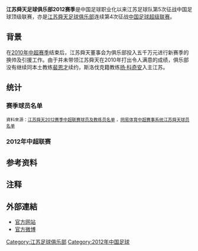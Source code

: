 {{update|time=2013-04-10T13:33:44+00:00}}
{{Infobox football club season
| club               = <big>[[江苏舜天足球俱乐部|江苏舜天]]</big>
| season             = <!-- 注释: [[File:SaintyFC.png|120px]] --><br>2012
| manager            = {{flagicon|SRB}}[[德拉甘·奥库卡|德拉甘·奥库卡]]
| chairman           = {{flagicon|PRC}} 刘军
| chrtitle           = 总经理
| league             = [[中国足球超级联赛|中超联赛]]
| league result      = [[2012年中国足球超级联赛|赛季进行中]]
|pattern_la1=_sainty12h|pattern_b1=_sainty12h|pattern_ra1=_sainty12h|pattern_so1=_band_white
|leftarm1=0032FF|body1=0032FF|rightarm1=0032FF|shorts1=0032FF|socks1=0032FF
|pattern_la2=_shouldersonwhite|pattern_b2=_shouldersonwhite|pattern_ra2=_shouldersonwhite
|leftarm2=2070D0|body2=2070D0|rightarm2=2070D0|shorts2=FFFFFF|socks2=FFFFFF
| prevseason         = [[江苏舜天足球俱乐部2011赛季|2011年]]
| nextseason         = [[江苏舜天足球俱乐部2013赛季|2013年]]
}}
'''江苏舜天足球俱乐部2012赛季'''是中国足球职业化以来江苏足球队第5次征战中国足球顶级联赛，亦是[[江苏舜天足球俱乐部|江苏舜天足球俱乐部]]连续第4次征战[[中国足球超级联赛|中国足球超级联赛]]。

==背景==
{{main|2011年中国足球超级联赛}}
在[[2010年中国足球超级联赛|2010年中超赛季]]结束后，江苏舜天董事会为俱乐部投入五千万元进行新赛季的换帅及引援工作{{r|一一准备}}。由于并未带领江苏舜天在2010年打出令人满意的成绩，俱乐部没有继续同本土教练[[裴恩才|裴恩才]]续约，斯洛伐克籍教练[[扬·科奇安|扬·科奇安]]入主江苏{{r|一一准备}}。

==统计==
===赛季球员名单===
<small>資料來源：[http://sports.sina.com.cn/j/2012-03-05/16395968962.shtml 江苏舜天2012赛季中超联赛球员及教练员名单] {{Wayback|url=http://sports.sina.com.cn/j/2012-03-05/16395968962.shtml |date=20160304061554 }}，[http://cs.sports.163.com/team/77/ 网易体育中超赛事系统江苏舜天球员名单] {{Wayback|url=http://cs.sports.163.com/team/77/ |date=20180601055746 }}
</small>
{{fs start}}
{{fs player |no=1  |nat=CHN |pos=GK |name=[[邓小飞|邓小飞]]{{r|赛季名单}}}}
{{fs player |no=2  |nat=CHN |pos=MF |name=[[曹睿_(足球运动员)|曹睿]]{{r|赛季名单}}}}
{{fs player |no=3  |nat=BRA |pos=DF |name=[[埃雷尔森|埃雷尔森]]{{r|赛季名单}}}}
{{fs player |no=4  |nat=CHN |pos=DF |name=[[许有志|许有志]]{{r|赛季名单}}}}
{{fs player |no=5  |nat=CHN |pos=DF |name=[[周云_(足球运动员)|周云]]{{r|赛季名单}}}}
{{fs player |no=6  |nat=CHN |pos=DF |name=[[姜嘉俊|姜嘉俊]]<ref>{{cite web |url=http://cs.sports.163.com/player/home/826.html |title=姜嘉俊资料 |first= |last= |work=网易体育 |year=2012年 |accessdate=2012年3月29日 |archive-date=2017年2月15日 |archive-url=https://web.archive.org/web/20170215224309/http://cs.sports.163.com/player/home/826.html |dead-url=no }}</ref>}}
{{fs player |no=7  |nat=SRB |pos=FW |name=[[米利安·马达科维奇|米利安]]<ref>{{cite web|url=http://cs.sports.163.com/player/home/1697.html|title=穆尔达科维奇资料|first=|last=|work=网易体育|year=2012年|accessdate=2012年3月29日|archive-date=2016年3月5日|archive-url=https://web.archive.org/web/20160305013405/http://cs.sports.163.com/player/home/1697.html|dead-url=no}}</ref>}}
{{fs player |no=8  |nat=CHN |pos=MF |name=[[刘建业|刘建业]]{{r|赛季名单}}}}
{{fs player |no=9  |nat=CHN |pos=MF |name=[[陆博飞|陆博飞]]{{r|赛季名单}}}}
{{fs player |no=10  |nat=ROM |pos=FW |name=[[克里斯蒂安·达纳拉赫|达纳拉赫]]{{r|赛季名单}}}}
{{fs player |no=11  |nat=CHN |pos=MF |name=[[王云龙|王云龙]]{{r|赛季名单}}}}
{{fs player |no=12  |nat=CHN |pos=DF |name=[[艾志波|艾志波]]{{r|赛季名单}}}}
{{fs player |no=13  |nat=CHN |pos=MF |name=[[王杰_(前足球运动员)|王杰]] {{r|赛季名单}}}}
{{fs player |no=14  |nat=CHN |pos=MF |name=[[唐淼|唐淼]]{{r|赛季名单}}}}
{{fs player |no=16  |nat=CHN |pos=MF |name=[[邓卓翔|邓卓翔]]{{r|赛季名单}}{{NoteTag|在中国足协所公布的《2012赛季中超联赛江苏舜天俱乐部工作人员及教练员名单》中，邓卓翔的场上位置被标为后卫。}}}}
{{fs player |no=17  |nat=CHN |pos=FW |name=[[渠成_(足球运动员)|渠成]]{{r|赛季名单}}}}
{{fs player |no=18  |nat=CHN |pos=MF |name=[[李炽|李炽]]{{r|赛季名单}}}}
{{fs mid}}
{{fs player |no=19  |nat=CHN |pos=MF |name=[[钱哲隆|钱哲隆]]{{r|赛季名单}}}}
{{fs player |no=20  |nat=CHN |pos=FW |name=[[孙可|孙可]]{{r|赛季名单}}}}
{{fs player |no=23  |nat=CHN |pos=DF |name=[[任航|任航]]{{r|赛季名单}}}}
{{fs player |no=24  |nat=CHN |pos=MF |name=[[吉翔|吉翔]]{{r|赛季名单}}}}
{{fs player |no=26  |nat=CHN |pos=GK |name=[[关震|关震]]{{r|赛季名单}}}}
{{fs player |no=27  |nat=CHN |pos=MF |name=[[王冠宇|王冠宇]]{{r|赛季名单}}}}
{{fs player |no=28  |nat=CHN |pos=DF |name=[[杨笑天|杨笑天]]{{r|赛季名单}}}}
{{fs player |no=29  |nat=CHN |pos=MF |name=[[刘骥_(足球运动员)|刘骥]]{{r|赛季名单}}}}
{{fs player |no=32  |nat=CHN |pos=GK |name=[[刘君|刘君]]{{r|赛季名单}}}}
{{fs player |no=35  |nat=CHN |pos=MF |name=[[朱超|朱超]]{{r|赛季名单}}}}
{{fs player |no=36  |nat=CHN |pos=MF |name=[[孙翔|孙翔]]{{r|赛季名单}}}}
{{fs player |no=38  |nat=SRB |pos=FW |name=[[亚历山大·耶夫蒂奇|耶夫蒂奇]]{{r|赛季名单}}}}
{{fs player |no=39  |nat=UZB |pos=DF |name=[[卡莫里丁·塔季耶夫|塔季耶夫]]{{r|赛季名单}}}}
{{fs player |no=40  |nat=CHN |pos=FW |name=[[杜文辉|杜文辉]]{{r|赛季名单}}}}
{{fs end}}

===2012年中超联赛===
{{main|2012年中国足球超级联赛}}

{{Footballbox collapsible
|date = 2012年3月10日
|time = 19:35 [[UTC+8|UTC+8]]
|round = 
|team1 = [[上海申花|上海申花]]
|score=  1 – 1
|report= [http://sports.sina.com.cn/j/2012-03-10/21305975744.shtml 报告]
|team2=  [[江苏舜天足球俱乐部|江苏舜天]]
|goals1= [[乔尔·格里菲斯|乔尔·格里菲斯]] {{goal|57}}
|goals2= [[亚历山大·耶夫蒂奇|耶夫蒂奇]] {{goal|11}}
|stadium= [[虹口足球场|虹口足球场]]
|location =[[上海|上海]]
|attendance= 17,227
|referee= 崔大佑
|assistantreferees  = 
|fourthofficial  = 
|goallineassistants = 
|result             = D
|stack              = 
}}
{{Footballbox collapsible
|date = 2012年3月17日
|time = 15:30 [[UTC+8|UTC+8]]
|round = 
|team1 = [[江苏舜天足球俱乐部|江苏舜天]]
|score=  3 – 0
|report= [http://sports.sina.com.cn/j/2012-03-17/17175985303.shtml 报告]
|team2=  [[杭州绿城|杭州绿城]]
|goals1= [[陆博飞|陆博飞]] {{goal|52}}<br/>[[姜嘉俊|姜嘉俊]] {{goal|76}}<br/>[[米利安|米利安]] {{goal|87}}
|goals2= 
|stadium= [[南京奥体中心体育场|南京奥体中心体育场]]
|location =[[南京|南京]]
|attendance= 21,432
|referee= 王津
|assistantreferees  = 
|fourthofficial  = 
|goallineassistants = 
|result             = W
|stack              = 
}}
{{Footballbox collapsible
|date = 2012年3月25日
|time = 19:35 [[UTC+8|UTC+8]]
|round = 
|team1 = [[天津泰达|天津泰达]]
|score=  0 – 0
|report= [http://sports.sina.com.cn/j/2012-03-25/21235996316.shtml 报告]
|team2=  [[江苏舜天足球俱乐部|江苏舜天]]
|goals1= 
|goals2= 
|stadium= [[泰达足球场|泰达足球场]]
|location =[[天津|天津]]
|attendance= 9,823
|referee= [[马力_(足球裁判)|马力]]
|assistantreferees  = 
|fourthofficial  = 
|goallineassistants = 
|result             = D
|stack              = 
}}
{{Footballbox collapsible
|date = 2012年4月1日
|time = 15:30 [[UTC+8|UTC+8]]
|round = 
|team1 = [[江苏舜天足球俱乐部|江苏舜天]]
|score=  5 – 0
|report= [http://sports.sina.com.cn/j/2012-04-01/17256006665.shtml 报告]
|team2=  [[大连实德|大连实德]]
|goals1= [[吉翔|吉翔]] {{goal|25}}<br/>[[孙可|孙可]] {{goal|47}}<br/>[[孙可|孙可]] {{goal|55}}<br/>[[克里斯蒂安·达纳拉赫|达纳拉赫]] {{goal|78}}<br/>[[克里斯蒂安·达纳拉赫|达纳拉赫]] {{goal|88|pen.}}
|goals2= 
|stadium= [[南京奥体中心体育场|南京奥体中心体育场]]
|location =[[南京|南京]]
|attendance= 20,953
|referee= 范琦
|assistantreferees  = 
|fourthofficial  = 
|goallineassistants = 
|result             = W
|stack              = 
}}
{{Footballbox collapsible
|date = 2012年4月7日
|time = 19:35 [[UTC+8|UTC+8]]
|round = 
|team1 = [[山东鲁能|山东鲁能]]
|score=  0 – 0
|report= [http://sports.sina.com.cn/j/2012-04-07/21226013671.shtml 报告]
|team2=  [[江苏舜天足球俱乐部|江苏舜天]]
|goals1= 
|goals2= 
|stadium= [[山东省体育中心体育场|山东省体育中心体育场]]
|location =[[济南|济南]]
|attendance= 25,320
|referee= 徐航
|assistantreferees  = 
|fourthofficial  = 
|goallineassistants = 
|result             = D
|stack              = 
}}
{{Footballbox collapsible
|date = 2012年4月16日
|time = 19:40 [[UTC+8|UTC+8]]
|round = 
|team1 = [[江苏舜天足球俱乐部|江苏舜天]]
|score=  1 – 0
|report= [http://sports.sina.com.cn/b/2012-04-16/21346025077.shtml 报告]
|team2=  [[辽宁宏运|辽宁宏运]]
|goals1= [[吉翔|吉翔]] {{goal|14}}
|goals2= [[丁捷|丁捷]] {{sent off|2|未知|51}}
|stadium= [[南京奥体中心体育场|南京奥体中心体育场]]
|location =[[南京|南京]]
|attendance= 24,793
|referee= 王津
|assistantreferees  = 
|fourthofficial  = 
|goallineassistants = 
|result             = W
|stack              = 
}}
{{Footballbox collapsible
|date = 2012年4月22日
|time = 15:40 [[UTC+8|UTC+8]]
|round = 
|team1 = [[上海申鑫|上海申鑫]]
|score=  0 – 1
|report= [http://sports.sina.com.cn/j/2012-04-22/17336033339.shtml 报告]
|team2=  [[江苏舜天足球俱乐部|江苏舜天]]
|goals1= 
|goals2= [[达纳拉赫|达纳拉赫]] {{goal|80}}
|stadium= [[金山足球场|金山足球场]]
|location =[[上海|上海]]
|attendance= 7,644
|referee= [[黄烨军|黄烨军]]
|assistantreferees  = 
|fourthofficial  = 
|goallineassistants = 
|result             = W
|stack              = 
}}

==参考资料==
{{reflist|refs=
<ref name="赛季名单">{{cite web| language = zh-cn| url = http://sports.sina.com.cn/j/2012-03-05/16395968962.shtml| title = 江苏舜天2012赛季中超联赛球员及教练员名单| publisher = [[新浪|新浪体育]]| accessdate = 2012年3月5日| archive-date = 2016-03-04| archive-url = https://web.archive.org/web/20160304061554/http://sports.sina.com.cn/j/2012-03-05/16395968962.shtml| dead-url = no}}</ref>
<ref name="一一准备">{{cite web |url=http://sports.sohu.com/20110329/n280032443.shtml |title=中超阅兵之舜天：换帅引援重组 板凳不足成桎梏 |first= |last= |work=[[搜狐|搜狐体育]] |year=2012年 |accessdate=2012年4月6日 |archive-date=2016年3月4日 |archive-url=https://web.archive.org/web/20160304202947/http://sports.sohu.com/20110329/n280032443.shtml |dead-url=no }}</ref>
}}
==注释==
{{NoteFoot}}

==外部連結==
*[https://web.archive.org/web/20161013125553/http://fc.sainty.cn/ 官方网站]
*[http://weibo.com/saintyfc 官方微博] {{Wayback|url=http://weibo.com/saintyfc |date=20160202002546 }}

{{2012年中超分类名单江苏}}
{{2012年中国足球}}

[[Category:江苏足球俱乐部|Category:江苏足球俱乐部]]
[[Category:2012年中国足球|Category:2012年中国足球]]